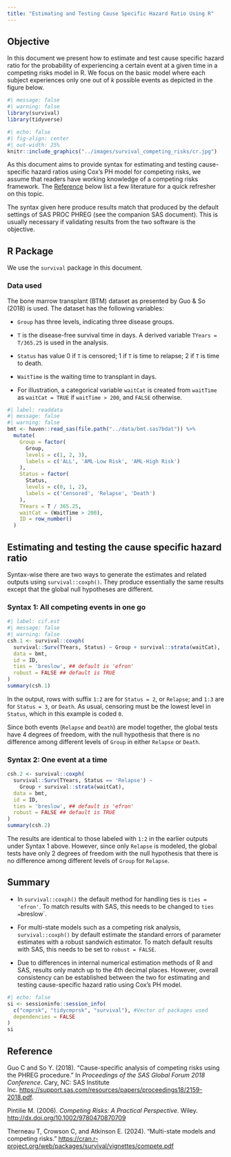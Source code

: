 ```yaml
---
title: "Estimating and Testing Cause Specific Hazard Ratio Using R"
---
```


## Objective

In this document we present how to estimate and test cause specific hazard ratio for the probability of experiencing a certain event at a given time in a competing risks model in R. We focus on the basic model where each subject experiences only one out of *k* possible events as depicted in the figure below.

```r
#| message: false
#| warning: false
library(survival)
library(tidyverse)
```

```r
#| echo: false
#| fig-align: center
#| out-width: 25%
knitr::include_graphics("../images/survival_competing_risks/cr.jpg")
```

As this document aims to provide syntax for estimating and testing cause-specific hazard ratios using Cox's PH model for competing risks, we assume that readers have working knowledge of a competing risks framework. The [Reference] below list a few literature for a quick refresher on this topic.

The syntax given here produce results match that produced by the default settings of SAS PROC PHREG (see the companion SAS document). This is usually necessary if validating results from the two software is the objective.

## R Package

We use the `survival` package in this document.  

### Data used

The bone marrow transplant (BTM) dataset as presented by Guo & So (2018) is used. The dataset has the following variables:

-   `Group` has three levels, indicating three disease groups.

-   `T` is the disease-free survival time in days. A derived variable `TYears = T/365.25` is used in the analysis.

-   `Status` has value 0 if `T` is censored; 1 if `T` is time to relapse; 2 if `T` is time to death.

-   `WaitTime` is the waiting time to transplant in days.

-   For illustration, a categorical variable `waitCat` is created from `waitTime` as `waitCat = TRUE` if `waitTime > 200`, and `FALSE` otherwise.

```r
#| label: readdata
#| message: false
#| warning: false
bmt <- haven::read_sas(file.path("../data/bmt.sas7bdat")) %>%
  mutate(
    Group = factor(
      Group,
      levels = c(1, 2, 3),
      labels = c('ALL', 'AML-Low Risk', 'AML-High Risk')
    ),
    Status = factor(
      Status,
      levels = c(0, 1, 2),
      labels = c('Censored', 'Relapse', 'Death')
    ),
    TYears = T / 365.25,
    waitCat = (WaitTime > 200),
    ID = row_number()
  )
```

## Estimating and testing the cause specific hazard ratio

Syntax-wise there are two ways to generate the estimates and related outputs using `survival::coxph()`. They produce essentially the same results except that the global null hypotheses are different.

### Syntax 1: All competing events in one go

```r
#| label: cif.est
#| message: false
#| warning: false
csh.1 <- survival::coxph(
  survival::Surv(TYears, Status) ~ Group + survival::strata(waitCat),
  data = bmt,
  id = ID,
  ties = 'breslow', ## default is 'efron'
  robust = FALSE ## default is TRUE
)
summary(csh.1)
```

In the output, rows with suffix `1:2` are for `Status = 2`, or `Relapse`; and `1:3` are for `Status = 3`, or `Death`. As usual, censoring must be the lowest level in `Status`, which in this example is coded `0`.

Since both events (`Relapse` and `Death`) are model together, the global tests have 4 degrees of freedom, with the null hypothesis that there is no difference among different levels of `Group` in either `Relapse` or `Death`.

### Syntax 2: One event at a time

```r
csh.2 <- survival::coxph(
  survival::Surv(TYears, Status == 'Relapse') ~
    Group + survival::strata(waitCat),
  data = bmt,
  id = ID,
  ties = 'breslow', ## default is 'efron'
  robust = FALSE ## default is TRUE
)
summary(csh.2)
```

The results are identical to those labeled with `1:2` in the earlier outputs under Syntax 1 above. However, since only `Relapse` is modeled, the global tests have only 2 degrees of freedom with the null hypothesis that there is no difference among different levels of `Group` for `Relapse`.

## Summary

-   In `survival::coxph()` the default method for handling ties is `ties = 'efron'`. To match results with SAS, this needs to be changed to `ties = `breslow`.  

-   For multi-state models such as a competing risk analysis, `survival::coxph()` by default estimate the standard errors of parameter estimates with a robust sandwich estimator. To match default results with SAS, this needs to be set to `robust = FALSE`.  

-   Due to differences in internal numerical estimation methods of R and SAS, results only match up to the 4th decimal places. However, overall consistency can be established between the two for estimating and testing cause-specific hazard ratio using Cox's PH model.

::: {.callout-note collapse="true" title="Session Info"}
```r
#| echo: false
si <- sessioninfo::session_info(
  c("cmprsk", "tidycmprsk", "survival"), #Vector of packages used
  dependencies = FALSE
)
si
```

:::

## Reference

Guo C and So Y. (2018). "Cause-specific analysis of competing risks using the PHREG procedure." In *Proceedings of the SAS Global Forum 2018 Conference*. Cary, NC: SAS Institute Inc. <https://support.sas.com/resources/papers/proceedings18/2159-2018.pdf>.

Pintilie M. (2006). *Competing Risks: A Practical Perspective*. Wiley. <http://dx.doi.org/10.1002/9780470870709>

Therneau T, Crowson C, and Atkinson E. (2024). "Multi-state models and competing risks." <https://cran.r-project.org/web/packages/survival/vignettes/compete.pdf>
